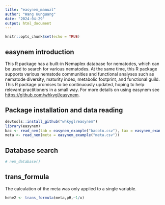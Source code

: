 ```yaml
---
title: "easynem_manual"
author: "Wang Kunguang"
date: "2024-04-29"
output: html_document
---
```


```r
knitr::opts_chunk$set(echo = TRUE)
```

## easynem introduction

This R package has a built-in Nemaplex database for nematodes, which can be used to search for various nematodes. At the same time, this R package supports various nematode communities and functional analyses such as nematode diversity, maturity index, metabolic footprint, and functional guild. This R package promises to be continuously updated, hoping to help relevant practitioners in a small way. For more details on using easynem see <https://github.com/whkygl/easynem>.

## Package installation and data reading

```r
devtools::install_github("whkygl/easynem")
library(easynem)
bac <- read_nem(tab = easynem_example("bacotu.csv"), tax = easynem_example("bactax.csv"))
meta <- read_nem(meta = easynem_example("meta.csv"))
```

## Database search

```r
# nem_database()
```

## trans_formula

The calculation of the meta was only applied to a single variable.

```r
hehe2 <- trans_formula(meta,pH,~1/x)
```



